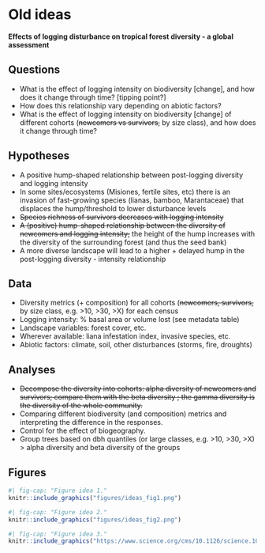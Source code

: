 # Old ideas

**Effects of logging disturbance on tropical forest diversity - a global assessment**

## Questions

-   What is the effect of logging intensity on biodiversity \[change\], and how does it change through time? \[tipping point?\]
-   How does this relationship vary depending on abiotic factors? 
-   What is the effect of logging intensity on biodiversity \[change\] of different cohorts (~~newcomers vs survivors,~~ by size class), and how does it change through time?

## Hypotheses

-   A positive hump-shaped relationship between post-logging diversity and logging intensity
-   In some sites/ecosystems (Misiones, fertile sites, etc) there is an invasion of fast-growing species (lianas, bamboo, Marantaceae) that displaces the hump/threshold to lower disturbance levels
-   ~~Species richness of survivors decreases with logging intensity~~
-   ~~A (positive) hump-shaped relationship between the diversity of newcomers and logging intensity;~~ the height of the hump increases with the diversity of the surrounding forest (and thus the seed bank)
-   A more diverse landscape will lead to a higher + delayed hump in the post-logging diversity - intensity relationship

## Data

-   Diversity metrics (+ composition) for all cohorts (~~newcomers, survivors,~~ by size class, e.g. \>10, \>30, \>X) for each census
-   Logging intensity: % basal area or volume lost (see metadata table)
-   Landscape variables: forest cover, etc. 
-   Wherever available: liana infestation index, invasive species, etc. 
-   Abiotic factors: climate, soil, other disturbances (storms, fire, droughts)

## Analyses

-   ~~Decompose the diversity into cohorts: alpha diversity of newcomers and survivors; compare them with the beta diversity ; the gamma diversity is the diversity of the whole community.~~ 
-   Comparing different biodiversity (and composition) metrics and interpreting the difference in the responses. 
-   Control for the effect of biogeography. 
-   Group trees based on dbh quantiles (or large classes, e.g. \>10, \>30, \>X) \> alpha diversity and beta diversity of the groups

## Figures

```r
#| fig-cap: "Figure idea 1."
knitr::include_graphics("figures/ideas_fig1.png")
```

```r
#| fig-cap: "Figure idea 2."
knitr::include_graphics("figures/ideas_fig2.png")
```

```r
#| fig-cap: "Figure idea 3."
knitr::include_graphics("https://www.science.org/cms/10.1126/science.1060284/asset/cf9f95ad-db5a-4333-85e8-85fad1f11312/assets/graphic/se4519941002.jpeg")
```
